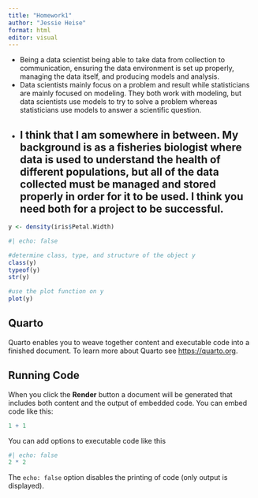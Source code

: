 ```yaml
---
title: "Homework1"
author: "Jessie Heise"
format: html
editor: visual
---
```


* Being a data scientist being able to take data from collection to communication, ensuring the data environment is set up properly, managing the data itself, and producing models and analysis.
* Data scientists mainly focus on a problem and result while statisticians are mainly focused on modeling. They both work with modeling, but data scientists use models to try to solve a problem whereas statisticians use models to answer a scientific question.
* I think that I am somewhere in between. My background is as a fisheries biologist where data is used to understand the health of different populations, but all of the data collected must be managed and stored properly in order for it to be used. I think you need both for a project to be successful.
---

```r

y <- density(iris$Petal.Width)

#| echo: false

#determine class, type, and structure of the object y
class(y)
typeof(y)
str(y)

#use the plot function on y
plot(y)

```

## Quarto

Quarto enables you to weave together content and executable code into a finished document. To learn more about Quarto see <https://quarto.org>.

## Running Code

When you click the **Render** button a document will be generated that includes both content and the output of embedded code. You can embed code like this:

```r
1 + 1
```

You can add options to executable code like this

```r
#| echo: false
2 * 2
```

The `echo: false` option disables the printing of code (only output is displayed).
